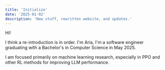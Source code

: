 ```yaml
---
title: 'Initialize'
date: '2025-01-02'
description: 'New stuff, rewritten website, and updates.'
---
```


Hi!

I think a re-introduction is in order. I'm Aria, I'm a software engineer graduating with a Bachelor's in Computer Science in May 2025.

I am focused primarily on machine learning research, especially in PPO and other RL methods for improving LLM performance.